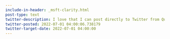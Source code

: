 ```yaml
---
include-in-header: _msft-clarity.html
post-type: text
twitter-description: I love that I can post directly to Twitter from Quarto!
twitter-posted: 2022-07-01 04:00:06.738179
twitter-target-date: 2022-07-01 04:00:00
---
```

